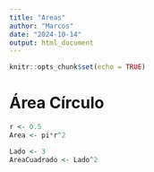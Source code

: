 ```yaml
---
title: "Areas"
author: "Marcos"
date: "2024-10-14"
output: html_document
---
```


```r
knitr::opts_chunk$set(echo = TRUE)
```

# Área Círculo

```r
r <- 0.5
Area <- pi*r^2
```
```r
Lado <- 3
AreaCuadrado <- Lado^2
```

